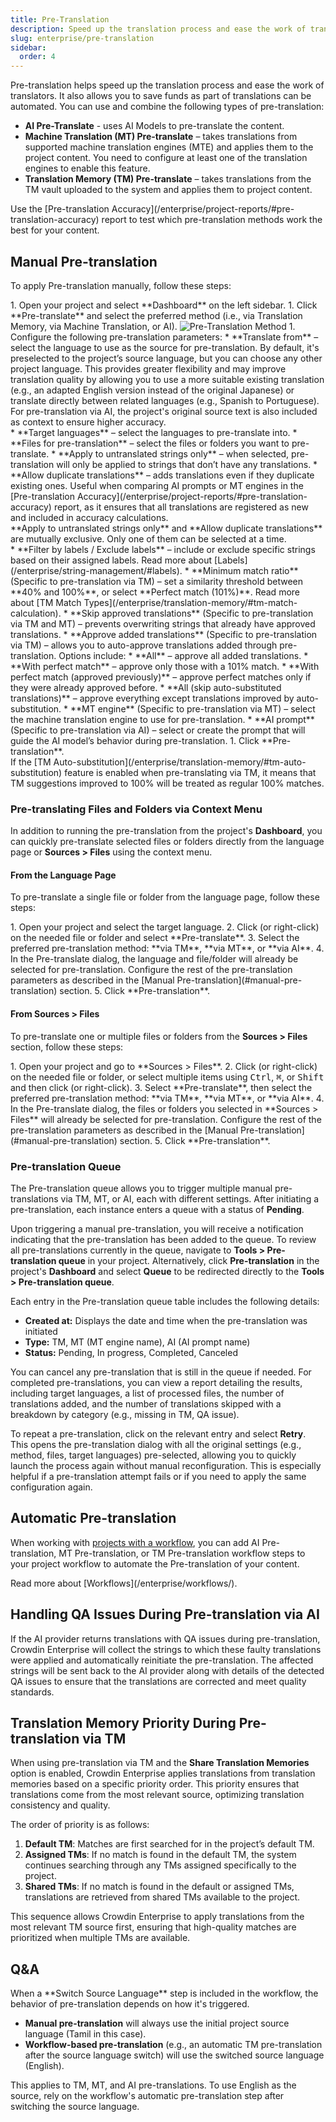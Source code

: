 ```yaml
---
title: Pre-Translation
description: Speed up the translation process and ease the work of translators
slug: enterprise/pre-translation
sidebar:
  order: 4
---
```



Pre-translation helps speed up the translation process and ease the work of translators. It also allows you to save funds as part of translations can be automated. You can use and combine the following types of pre-translation:

- **AI Pre-Translate** - uses AI Models to pre-translate the content.
- **Machine Translation (MT) Pre-translate** – takes translations from supported machine translation engines (MTE) and applies them to the project content. You need to configure at least one of the translation engines to enable this feature.
- **Translation Memory (TM) Pre-translate** –  takes translations from the TM vault uploaded to the system and applies them to project content.

<Aside type="tip">
  Use the [Pre-translation Accuracy](/enterprise/project-reports/#pre-translation-accuracy) report to test which pre-translation methods work the best for your content.
</Aside>

<CardGrid>
  <LinkCard
    title="Crowdin AI"
    description="Read more about Crowdin AI and how to use it."
    href="/enterprise/crowdin-ai/"
  />
  <LinkCard
    title="Machine Translation"
    description="Read more about Machine Translation and how to use it."
    href="/enterprise/machine-translation/"
  />
  <LinkCard
    title="Translation Memory"
    description="Read more about Translation Memory and how to use it."
    href="/enterprise/translation-memory/"
  />
</CardGrid>

## Manual Pre-translation

To apply Pre-translation manually, follow these steps:

<Steps>
  1. Open your project and select **Dashboard** on the left sidebar.
  1. Click **Pre-translate** and select the preferred method (i.e., via Translation Memory, via Machine Translation, or AI). <Image src={preTranslateMethod} alt="Pre-Translation Method" />
  1. Configure the following pre-translation parameters:
      * **Translate from** – select the language to use as the source for pre-translation. By default, it's preselected to the project’s source language, but you can choose any other project language. This provides greater flexibility and may improve translation quality by allowing you to use a more suitable existing translation (e.g., an adapted English version instead of the original Japanese) or translate directly between related languages (e.g., Spanish to Portuguese).
        <Aside>
          For pre-translation via AI, the project's original source text is also included as context to ensure higher accuracy.
        </Aside>
      * **Target languages** – select the languages to pre-translate into.
      * **Files for pre-translation** – select the files or folders you want to pre-translate.
      * **Apply to untranslated strings only** – when selected, pre-translation will only be applied to strings that don’t have any translations.
      * **Allow duplicate translations** – adds translations even if they duplicate existing ones. Useful when comparing AI prompts or MT engines in the [Pre-translation Accuracy](/enterprise/project-reports/#pre-translation-accuracy) report, as it ensures that all translations are registered as new and included in accuracy calculations.
        <Aside>
          **Apply to untranslated strings only** and **Allow duplicate translations** are mutually exclusive. Only one of them can be selected at a time.
        </Aside>
      * **Filter by labels / Exclude labels** – include or exclude specific strings based on their assigned labels.
        <ReadMore>
          Read more about [Labels](/enterprise/string-management/#labels).
        </ReadMore>
      * **Minimum match ratio** (Specific to pre-translation via TM) – set a similarity threshold between **40% and 100%**, or select **Perfect match (101%)**.
        <ReadMore>
          Read more about [TM Match Types](/enterprise/translation-memory/#tm-match-calculation).
        </ReadMore>
      * **Skip approved translations** (Specific to pre-translation via TM and MT) – prevents overwriting strings that already have approved translations.
      * **Approve added translations** (Specific to pre-translation via TM) – allows you to auto-approve translations added through pre-translation. Options include:
        * **All** – approve all added translations.
        * **With perfect match** – approve only those with a 101% match.
        * **With perfect match (approved previously)** – approve perfect matches only if they were already approved before.
        * **All (skip auto-substituted translations)** – approve everything except translations improved by auto-substitution.
      * **MT engine** (Specific to pre-translation via MT) – select the machine translation engine to use for pre-translation.
      * **AI prompt** (Specific to pre-translation via AI) – select or create the prompt that will guide the AI model’s behavior during pre-translation.
  1. Click **Pre-translation**.
</Steps>

<Aside>
  If the [TM Auto-substitution](/enterprise/translation-memory/#tm-auto-substitution) feature is enabled when pre-translating via TM, it means that TM suggestions improved to 100% will be treated as regular 100% matches.
</Aside>

### Pre-translating Files and Folders via Context Menu

In addition to running the pre-translation from the project's **Dashboard**, you can quickly pre-translate selected files or folders directly from the language page or **Sources > Files** using the context menu.

#### From the Language Page

To pre-translate a single file or folder from the language page, follow these steps:

<Steps>
  1. Open your project and select the target language.
  2. Click <Icon name="mdi:dots-vertical" class="inline-icon" /> (or right-click) on the needed file or folder and select **Pre-translate**.
  3. Select the preferred pre-translation method: **via TM**, **via MT**, or **via AI**.
  4. In the Pre-translate dialog, the language and file/folder will already be selected for pre-translation. Configure the rest of the pre-translation parameters as described in the [Manual Pre-translation](#manual-pre-translation) section.
  5. Click **Pre-translation**.
</Steps>

#### From Sources > Files

To pre-translate one or multiple files or folders from the **Sources > Files** section, follow these steps:

<Steps>
  1. Open your project and go to **Sources > Files**.
  2. Click <Icon name="mdi:dots-vertical" class="inline-icon" /> (or right-click) on the needed file or folder, or select multiple items using <KBD>Ctrl</KBD>, <KBD>⌘</KBD>, or <KBD>Shift</KBD> and then click <Icon name="mdi:dots-vertical" class="inline-icon" /> (or right-click).
  3. Select **Pre-translate**, then select the preferred pre-translation method: **via TM**, **via MT**, or **via AI**.
  4. In the Pre-translate dialog, the files or folders you selected in **Sources > Files** will already be selected for pre-translation. Configure the rest of the pre-translation parameters as described in the [Manual Pre-translation](#manual-pre-translation) section.
  5. Click **Pre-translation**.
</Steps>

### Pre-translation Queue

The Pre-translation queue allows you to trigger multiple manual pre-translations via TM, MT, or AI, each with different settings. After initiating a pre-translation, each instance enters a queue with a status of **Pending**.

Upon triggering a manual pre-translation, you will receive a notification indicating that the pre-translation has been added to the queue. To review all pre-translations currently in the queue, navigate to **Tools > Pre-translation queue** in your project. Alternatively, click **Pre-translation** in the project's **Dashboard** and select **Queue** to be redirected directly to the **Tools > Pre-translation queue**.

Each entry in the Pre-translation queue table includes the following details:

- **Created at:** Displays the date and time when the pre-translation was initiated
- **Type:** TM, MT (MT engine name), AI (AI prompt name)
- **Status:** Pending, In progress, Completed, Canceled

You can cancel any pre-translation that is still in the queue if needed. For completed pre-translations, you can view a report detailing the results, including target languages, a list of processed files, the number of translations added, and the number of translations skipped with a breakdown by category (e.g., missing in TM, QA issue).

To repeat a pre-translation, click <Icon name="mdi:dots-vertical" class="inline-icon" /> on the relevant entry and select **Retry**. This opens the pre-translation dialog with all the original settings (e.g., method, files, target languages) pre-selected, allowing you to quickly launch the process again without manual reconfiguration. This is especially helpful if a pre-translation attempt fails or if you need to apply the same configuration again.

## Automatic Pre-translation

When working with [projects with a workflow](/enterprise/creating-project/#projects-with-a-workflow), you can add AI Pre-translation, MT Pre-translation, or TM Pre-translation workflow steps to your project workflow to automate the Pre-translation of your content.

<ReadMore>
  Read more about [Workflows](/enterprise/workflows/).
</ReadMore>

## Handling QA Issues During Pre-translation via AI

If the AI provider returns translations with QA issues during pre-translation, Crowdin Enterprise will collect the strings to which these faulty translations were applied and automatically reinitiate the pre-translation. The affected strings will be sent back to the AI provider along with details of the detected QA issues to ensure that the translations are corrected and meet quality standards.

## Translation Memory Priority During Pre-translation via TM

When using pre-translation via TM and the **Share Translation Memories** option is enabled, Crowdin Enterprise applies translations from translation memories based on a specific priority order. This priority ensures that translations come from the most relevant source, optimizing translation consistency and quality.

The order of priority is as follows:

1. **Default TM**: Matches are first searched for in the project’s default TM.
2. **Assigned TMs**: If no match is found in the default TM, the system continues searching through any TMs assigned specifically to the project.
3. **Shared TMs**: If no match is found in the default or assigned TMs, translations are retrieved from shared TMs available to the project.

This sequence allows Crowdin Enterprise to apply translations from the most relevant TM source first, ensuring that high-quality matches are prioritized when multiple TMs are available.

## Q&A

<QuestionAnswer title="My project workflow includes a Switch Source Language step (e.g., switching from Tamil to English) followed by the TM Pre-translation step. Which source language will be used for automatic and manual pre-translation?">
  When a **Switch Source Language** step is included in the workflow, the behavior of pre-translation depends on how it's triggered.

  - **Manual pre-translation** will always use the initial project source language (Tamil in this case).
  - **Workflow-based pre-translation** (e.g., an automatic TM pre-translation after the source language switch) will use the switched source language (English).

  This applies to TM, MT, and AI pre-translations. To use English as the source, rely on the workflow's automatic pre-translation step after switching the source language.
</QuestionAnswer>
